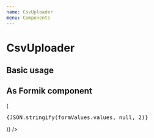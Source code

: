 ```yaml
---
name: CsvUploader
menu: Components
---
```




# CsvUploader

<PropsTable of={CsvUploader} />

## Basic usage

<Playground>
  <CsvUploaderPrimitive
    config={{
      columns: [
        {
          name: 'column 1',
          validators: [validators.isString, validators.isNotEmpty],
        },
        {
          name: 'column 2',
          validators: [validators.isString, validators.isNotEmpty],
        },
      ],
      header: true,
      maxRows: 2,
      missingRequiredColumnsErrorMessage:
        'Some required columns do not exist in the CSV',
      extraColumnsErrorMessage: 'the CSV file contains extra columns',
      rowsExceedMaxLimitErrorMessage:
        'The CSV file contains more columns than the maximum limit',
    }}
  />
</Playground>

## As Formik component

<Playground>
  <Formik
    initialValues={{ myFile: null }}
    render={formValues => (
      <form>
        <pre>{JSON.stringify(formValues.values, null, 2)}</pre>
        <FormItem name="myFile">
          <FormItem.Input
            component={CsvUploader}
            config={{
              columns: [
                {
                  name: 'column 1',
                  validators: [validators.isString, validators.isNotEmpty],
                },
                {
                  name: 'column 2',
                  validators: [validators.isString, validators.isNotEmpty],
                },
              ],
              header: true,
              maxRows: 2,
              missingRequiredColumnsErrorMessage:
                'Some required columns do not exist in the CSV',
              extraColumnsErrorMessage: 'the CSV file contains extra columns',
              rowsExceedMaxLimitErrorMessage:
                'The CSV file contains more columns than the maximum limit',
            }}
          />
        </FormItem>
      </form>
    )}
  />
</Playground>
